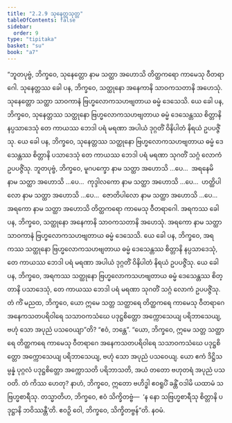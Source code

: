 ```yaml
---
title: "2.2.9 သုနေတ္တသုတ္တ"
tableOfContents: false
sidebar:
  order: 9
type: "tipitaka"
basket: "su"
book: "a7"
---
```



<DynamicBreadcrumb />

<Division number="73" book="a7" e="ch" v="16" p="500">

<Paragraph number="588" book="a7">
“ဘူတပုဗ္ဗံ, ဘိက္ခဝေ, သုနေတ္တော နာမ သတ္ထာ အဟောသိ တိတ္ထကရော ကာမေသု ဝီတရာဂေါ. သုနေတ္တဿ ခေါ ပန, ဘိက္ခဝေ, သတ္ထုနော အနေကာနိ သာဝကသတာနိ အဟေသုံ. သုနေတ္တော သတ္ထာ သာဝကာနံ ဗြဟ္မလောကသဟဗျတာယ ဓမ္မံ ဒေသေသိ. ယေ ခေါ ပန, ဘိက္ခဝေ, သုနေတ္တဿ သတ္ထုနော ဗြဟ္မလောကသဟဗျတာယ ဓမ္မံ ဒေသေန္တဿ စိတ္တာနိ နပ္ပသာဒေသုံ တေ ကာယဿ ဘေဒါ ပရံ မရဏာ အပါယံ ဒုဂ္ဂတိံ ဝိနိပါတံ နိရယံ ဥပပဇ္ဇိံသု. ယေ ခေါ ပန, ဘိက္ခဝေ, သုနေတ္တဿ သတ္ထုနော ဗြဟ္မလောကသဟဗျတာယ ဓမ္မံ ဒေသေန္တဿ စိတ္တာနိ ပသာဒေသုံ တေ ကာယဿ ဘေဒါ ပရံ မရဏာ သုဂတိံ သဂ္ဂံ လောကံ ဥပပဇ္ဇိံသု.
</Paragraph>

<Paragraph number="589" book="a7">
ဘူတပုဗ္ဗံ, ဘိက္ခဝေ, မူဂပက္ခော နာမ သတ္ထာ အဟောသိ …ပေ…  အရနေမိ နာမ သတ္ထာ အဟောသိ …ပေ…  ကုဒ္ဒါလကော နာမ သတ္ထာ အဟောသိ …ပေ…  ဟတ္ထိပါလော နာမ သတ္ထာ အဟောသိ …ပေ…  ဇောတိပါလော နာမ သတ္ထာ အဟောသိ …ပေ…  အရကော နာမ သတ္ထာ အဟောသိ တိတ္ထကရော ကာမေသု ဝီတရာဂေါ. အရကဿ ခေါ ပန, ဘိက္ခဝေ, သတ္ထုနော အနေကာနိ သာဝကသတာနိ အဟေသုံ. အရကော နာမ သတ္ထာ သာဝကာနံ ဗြဟ္မလောကသဟဗျတာယ ဓမ္မံ ဒေသေသိ. ယေ ခေါ ပန, ဘိက္ခဝေ, အရကဿ သတ္ထုနော ဗြဟ္မလောကသဟဗျတာယ ဓမ္မံ ဒေသေန္တဿ စိတ္တာနိ နပ္ပသာဒေသုံ, တေ ကာယဿ ဘေဒါ ပရံ မရဏာ အပါယံ ဒုဂ္ဂတိံ ဝိနိပါတံ နိရယံ ဥပပဇ္ဇိံသု. ယေ ခေါ ပန, ဘိက္ခဝေ, အရကဿ သတ္ထုနော ဗြဟ္မလောကသဟဗျတာယ ဓမ္မံ ဒေသေန္တဿ စိတ္တာနိ ပသာဒေသုံ, တေ ကာယဿ ဘေဒါ ပရံ မရဏာ သုဂတိံ သဂ္ဂံ လောကံ ဥပပဇ္ဇိံသု.
</Paragraph>

<Paragraph number="590" book="a7">
တံ ကိံ မညထ, ဘိက္ခဝေ, ယော ဣမေ သတ္တ သတ္ထာရေ တိတ္ထကရေ ကာမေသု ဝီတရာဂေ အနေကသတပရိဝါရေ သသာဝကသံဃေ ပဒုဋ္ဌစိတ္တော အက္ကောသေယျ ပရိဘာသေယျ, ဗဟုံ သော အပုညံ ပသဝေယျာ”တိ? “ဧဝံ, ဘန္တေ”. “ယော, ဘိက္ခဝေ, ဣမေ သတ္တ သတ္ထာရေ တိတ္ထကရေ ကာမေသု ဝီတရာဂေ အနေကသတပရိဝါရေ သသာဝကသံဃေ ပဒုဋ္ဌစိတ္တော အက္ကောသေယျ ပရိဘာသေယျ, ဗဟုံ သော အပုညံ ပသဝေယျ. ယော ဧကံ ဒိဋ္ဌိသမ္ပန္နံ ပုဂ္ဂလံ ပဒုဋ္ဌစိတ္တော အက္ကောသတိ ပရိဘာသတိ, အယံ တတော ဗဟုတရံ အပုညံ ပသဝတိ. တံ ကိဿ ဟေတု? နာဟံ, ဘိက္ခဝေ, ဣတော ဗဟိဒ္ဓါ ဧဝရူပိံ ခန္တိံ ဝဒါမိ ယထာမံ သဗြဟ္မစာရီသု.
</Paragraph>

<Paragraph number="591" book="a7">
တသ္မာတိဟ, ဘိက္ခဝေ, ဧဝံ သိက္ခိတဗ္ဗံ—  ‘န နော သဗြဟ္မစာရီသု စိတ္တာနိ ပဒုဋ္ဌာနိ ဘဝိဿန္တီ’တိ. ဧဝဉှိ ဝေါ, ဘိက္ခဝေ, သိက္ခိတဗ္ဗန်”တိ.

</Paragraph>
</Division>

<Paragraph number="592" type="center" book="a7">
နဝမံ.
</Paragraph>